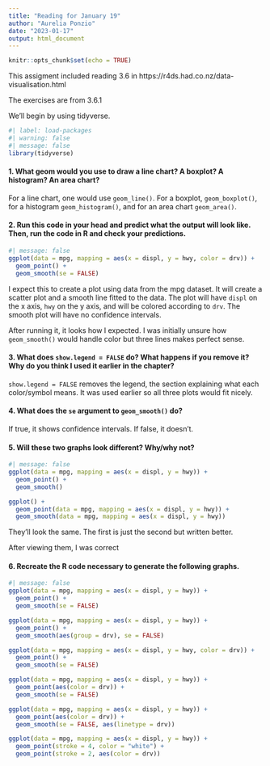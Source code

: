```yaml
---
title: "Reading for January 19"
author: "Aurelia Ponzio"
date: "2023-01-17"
output: html_document
---
```


```r
knitr::opts_chunk$set(echo = TRUE)
```

This assigment included reading 3.6 in 
https://r4ds.had.co.nz/data-visualisation.html

The exercises are from 3.6.1

We'll begin by using tidyverse.

``` r
#| label: load-packages
#| warning: false
#| message: false
library(tidyverse)
```

#### 1. What geom would you use to draw a line chart? A boxplot? A histogram? An area chart?
For a line chart, one would use  `geom_line()`. For a boxplot, `geom_boxplot()`,
for a histogram `geom_histogram()`, and for an area chart `geom_area()`.

#### 2. Run this code in your head and predict what the output will look like. Then, run the code in R and check your predictions.
``` r
#| message: false
ggplot(data = mpg, mapping = aes(x = displ, y = hwy, color = drv)) + 
  geom_point() + 
  geom_smooth(se = FALSE)
```

I expect this to create a plot using data from the mpg dataset.
It will create a scatter plot and a smooth line fitted to the data.
The plot will have `displ` on the x axis, `hwy` on the y axis, 
and will be colored according to `drv`.
The smooth plot will have no confidence intervals.

After running it, it looks how I expected. I was initially unsure how 
`geom_smooth()` would handle color but three lines makes perfect sense.

#### 3. What does `show.legend = FALSE` do? What happens if you remove it? Why do you think I used it earlier in the chapter?
`show.legend = FALSE` removes the legend, 
the section explaining what each color/symbol means.
It was used earlier so all three plots would fit nicely.

#### 4. What does the `se` argument to `geom_smooth()` do?
If true, it shows confidence intervals. If false, it doesn't.

#### 5. Will these two graphs look different? Why/why not?
``` r
#| message: false
ggplot(data = mpg, mapping = aes(x = displ, y = hwy)) + 
  geom_point() + 
  geom_smooth()

ggplot() + 
  geom_point(data = mpg, mapping = aes(x = displ, y = hwy)) + 
  geom_smooth(data = mpg, mapping = aes(x = displ, y = hwy))
```

They'll look the same. The first is just the second but written better.

After viewing them, I was correct

#### 6. Recreate the R code necessary to generate the following graphs.
``` r
#| message: false
ggplot(data = mpg, mapping = aes(x = displ, y = hwy)) + 
  geom_point() + 
  geom_smooth(se = FALSE)

ggplot(data = mpg, mapping = aes(x = displ, y = hwy)) + 
  geom_point() + 
  geom_smooth(aes(group = drv), se = FALSE)

ggplot(data = mpg, mapping = aes(x = displ, y = hwy, color = drv)) + 
  geom_point() + 
  geom_smooth(se = FALSE)

ggplot(data = mpg, mapping = aes(x = displ, y = hwy)) + 
  geom_point(aes(color = drv)) + 
  geom_smooth(se = FALSE)

ggplot(data = mpg, mapping = aes(x = displ, y = hwy)) + 
  geom_point(aes(color = drv)) + 
  geom_smooth(se = FALSE, aes(linetype = drv))

ggplot(data = mpg, mapping = aes(x = displ, y = hwy)) + 
  geom_point(stroke = 4, color = "white") +
  geom_point(stroke = 2, aes(color = drv))
```
